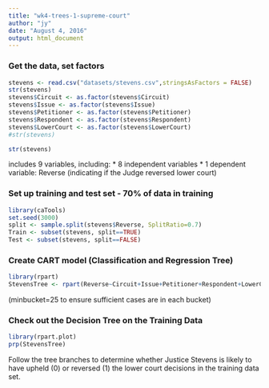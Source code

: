 ```yaml
---
title: "wk4-trees-1-supreme-court"
author: "jy"
date: "August 4, 2016"
output: html_document
---
```


### Get the data, set factors
```r
stevens <- read.csv("datasets/stevens.csv",stringsAsFactors = FALSE)
str(stevens)
stevens$Circuit <- as.factor(stevens$Circuit)
stevens$Issue <- as.factor(stevens$Issue)
stevens$Petitioner <- as.factor(stevens$Petitioner)
stevens$Respondent <- as.factor(stevens$Respondent)
stevens$LowerCourt <- as.factor(stevens$LowerCourt)
#str(stevens)
```

```r
str(stevens)
```
includes 9 variables, including:
* 8 independent variables
* 1 dependent variable: Reverse (indicating if the Judge reversed lower court)

### Set up training  and test set - 70% of data in training
```r
library(caTools)
set.seed(3000)
split <- sample.split(stevens$Reverse, SplitRatio=0.7)
Train <- subset(stevens, split==TRUE)
Test <- subset(stevens, split==FALSE)
```

### Create CART model (Classification and Regression Tree)
```r
library(rpart)
StevensTree <- rpart(Reverse~Circuit+Issue+Petitioner+Respondent+LowerCourt+Unconst, data=Train, method="class", control=rpart.control(minbucket=25))
```
(minbucket=25 to ensure sufficient cases are in each bucket)

### Check out the Decision Tree on the Training Data
```r
library(rpart.plot)
prp(StevensTree)
```
  
Follow the tree branches to determine whether Justice Stevens is likely to have upheld (0) or reversed (1) the lower court decisions in the training data set.
